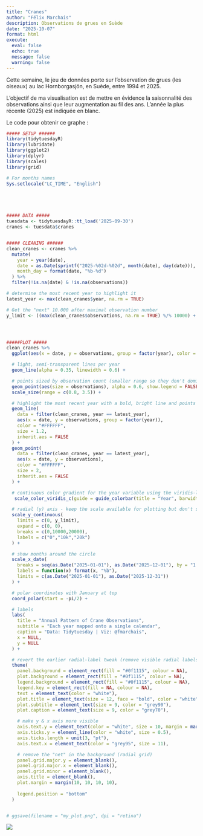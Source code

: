 ---
title: "Cranes"
author: "Félix Marchais"
description: Observations de grues en Suède
date: "2025-10-07"
format: html
execute:
  eval: false
  echo: true
  message: false
  warning: false
---

Cette semaine, le jeu de données porte sur l'observation de grues (les oiseaux) au lac Hornborgasjön, en Suède, entre 1994 et 2025.

L'objectif de ma visualisation est de mettre en évidence la saisonnalité des observations ainsi que leur augmentation au fil des ans. L'année la plus récente (2025) est indiquée en blanc.

Le code pour obtenir ce graphe :

```{r code}

##### SETUP ######
library(tidytuesdayR)
library(lubridate)
library(ggplot2)
library(dplyr)
library(scales)
library(grid)

# For months names
Sys.setlocale("LC_TIME", "English")





##### DATA #####
tuesdata <- tidytuesdayR::tt_load('2025-09-30')
cranes <- tuesdata$cranes


##### CLEANING ######
clean_cranes <- cranes %>%
  mutate(
    year = year(date),
    date = as.Date(sprintf("2025-%02d-%02d", month(date), day(date))),
    month_day = format(date, "%b-%d")
  ) %>%
  filter(!is.na(date) & !is.na(observations))

# determine the most recent year to highlight it
latest_year <- max(clean_cranes$year, na.rm = TRUE)

# Get the "next" 10.000 after maximal observation number
y_limit <- ((max(clean_cranes$observations, na.rm = TRUE) %/% 10000) + 1) * 10000




#####PLOT #####
clean_cranes %>%
  ggplot(aes(x = date, y = observations, group = factor(year), color = year)) +

  # light, semi-transparent lines per year
  geom_line(alpha = 0.35, linewidth = 0.6) +

  # points sized by observation count (smaller range so they don't dominate)
  geom_point(aes(size = observations), alpha = 0.6, show.legend = FALSE) +
  scale_size(range = c(0.8, 3.5)) +

  # highlight the most recent year with a bold, bright line and points on top
  geom_line(
    data = filter(clean_cranes, year == latest_year),
    aes(x = date, y = observations, group = factor(year)),
    color = "#FFFFFF",
    size = 1.2,
    inherit.aes = FALSE
  ) +
  geom_point(
    data = filter(clean_cranes, year == latest_year),
    aes(x = date, y = observations),
    color = "#FFFFFF",
    size = 2,
    inherit.aes = FALSE
  ) +

  # continuous color gradient for the year variable using the viridis-like ramp
   scale_color_viridis_c(guide = guide_colorbar(title = "Year", barwidth = unit(6, "cm"))) +

  # radial (y) axis - keep the scale available for plotting but don't show the default radial text
  scale_y_continuous(
    limits = c(0, y_limit),
    expand = c(0, 0),
    breaks = c(0,10000,20000),
    labels = c("0","10k","20k")
  ) +

  # show months around the circle
  scale_x_date(
    breaks = seq(as.Date("2025-01-01"), as.Date("2025-12-01"), by = "1 month"),
    labels = function(x) format(x, "%b"),
    limits = c(as.Date("2025-01-01"), as.Date("2025-12-31"))
  ) +

  # polar coordinates with January at top
  coord_polar(start = -pi/2) +

  # labels
  labs(
    title = "Annual Pattern of Crane Observations",
    subtitle = "Each year mapped onto a single calendar",
    caption = "Data: Tidytuesday | Viz: @fmarchais",
    x = NULL,
    y = NULL
  ) +

  # revert the earlier radial-label tweak (remove visible radial labels in the margin)
  theme(
    panel.background = element_rect(fill = "#0f1115", colour = NA),
    plot.background = element_rect(fill = "#0f1115", colour = NA),
    legend.background = element_rect(fill = "#0f1115", colour = NA),
    legend.key = element_rect(fill = NA, colour = NA),
    text = element_text(color = "white"),
    plot.title = element_text(size = 12, face = "bold", color = "white"),
    plot.subtitle = element_text(size = 9, color = "grey90"),
    plot.caption = element_text(size = 9, color = "grey70"),

    # make y & x axis more visible
    axis.text.y = element_text(color = "white", size = 10, margin = margin(r = 6), hjust = 0.5),
    axis.ticks.y = element_line(color = "white", size = 0.5),
    axis.ticks.length = unit(3, "pt"),
    axis.text.x = element_text(color = "grey95", size = 11),

    # remove the "net" in the background (radial grid)
    panel.grid.major.y = element_blank(),
    panel.grid.major.x = element_blank(),
    panel.grid.minor = element_blank(),
    axis.title = element_blank(),
    plot.margin = margin(10, 10, 10, 10),
    
    legend.position = "bottom"
  )


# ggsave(filename = "my_plot.png", dpi = "retina")

```

![](cranes.png){fig-align="center"}
